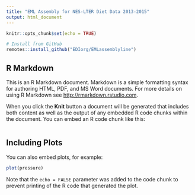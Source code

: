 ```yaml
---
title: "EML Assembly for NES-LTER Diet Data 2013-2015"
output: html_document
---
```


```r
knitr::opts_chunk$set(echo = TRUE)

# Install from GitHub
remotes::install_github("EDIorg/EMLassemblyline")

```

## R Markdown

This is an R Markdown document. Markdown is a simple formatting syntax for authoring HTML, PDF, and MS Word documents. For more details on using R Markdown see <http://rmarkdown.rstudio.com>.

When you click the **Knit** button a document will be generated that includes both content as well as the output of any embedded R code chunks within the document. You can embed an R code chunk like this:

```r



```

## Including Plots

You can also embed plots, for example:

```r
plot(pressure)
```

Note that the `echo = FALSE` parameter was added to the code chunk to prevent printing of the R code that generated the plot.
